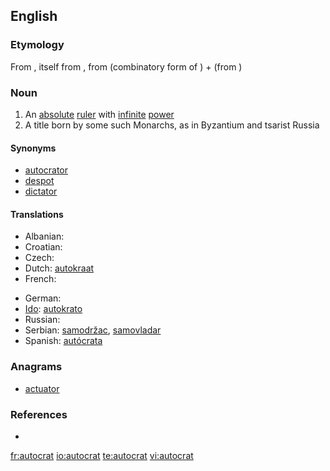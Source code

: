 ==English==

===Etymology===
From {{etyl|fr}} {{term|autocrate|lang=fr}}, itself from {{etyl|grc}} {{term|αὐτοκρατής|sc=polytonic|tr=autokratēs||sovereign}}, from {{term|αὐτο-|sc=polytonic|tr=[[auto-]]||self}} (combinatory form of {{term|αὐτός|sc=polytonic}}) + {{term|κρατία|sc=polytonic|tr=kratia||rule}} (from {{term|κράτος|sc=polytonic|tr=kratos||strength, power}})

===Noun===
{{en-noun}}

# An [[absolute]] [[ruler]] with [[infinite]] [[power]]
# A title born by some such Monarchs, as in Byzantium and tsarist Russia

====Synonyms====
* [[autocrator]]
* [[despot]]
* [[dictator]]

====Translations====
{{trans-top|ruler with absolute power}}
* Albanian: {{t+|sq|autokrat|m|xs=Albanian}}
* Croatian: {{t-|hr|autokrat|m}}
* Czech: {{t-|cs|samovládce|m}}
* Dutch: [[autokraat]] {{m}}
* French: {{t+|fr|autocrate|m}}
{{trans-mid}}
* German: {{t+|de|Autokrat|m}}
* [[Ido]]: [[autokrato]]
* Russian: {{t+|ru|автократ|m|sc=Cyrl}}
* Serbian: [[samodržac]], [[samovladar]]
* Spanish: [[autócrata]] {{m}}
{{trans-bottom}}

===Anagrams===
* [[actuator]]

===References===
* {{R:Online Etymology Dictionary}}

[[fr:autocrat]]
[[io:autocrat]]
[[te:autocrat]]
[[vi:autocrat]]